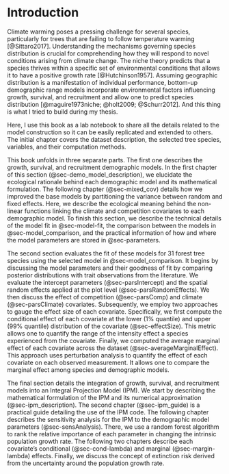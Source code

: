 # Introduction {#sec-introduction}

Climate warming poses a pressing challenge for several species, particularly for trees that are failing to follow temperature warming [@Sittaro2017].
Understanding the mechanisms governing species distribution is crucial for comprehending how they will respond to novel conditions arising from climate change.
The niche theory predicts that a species thrives within a specific set of environmental conditions that allows it to have a positive growth rate [@Hutchinson1957].
Assuming geographic distribution is a manifestation of individual performance, bottom-up demographic range models incorporate environmental factors influencing growth, survival, and recruitment and allow one to predict species distribution [@maguire1973niche; @holt2009; @Schurr2012].
And this thing is what I tried to build during my thesis.

Here, I use this book as a lab notebook to share all the details related to the model construction so it can be easily replicated and extended to others.
The initial chapter covers the dataset description, the selected tree species, variables, and their computation methods.

This book unfolds in three separate parts.
The first one describes the growth, survival, and recruitment demographic models.
In the first chapter of this section (@sec-demo_model_description), we elucidate the ecological rationale behind each demographic model and its mathematical formulation.
The following chapter (@sec-mixed_cov) details how we improved the base models by partitioning the variance between random and fixed effects.
Here, we describe the ecological meaning behind the non-linear functions linking the climate and competition covariates to each demographic model.
To finish this section, we describe the technical details of the model fit in @sec-model-fit, the comparison between the models in @sec-model_comparison, and the practical information of how and where the model parameters are stored in @sec-parameters.

The second section evaluates the fit of these models for 31 forest tree species using the selected model in @sec-model_comparison.
It begins by discussing the model parameters and their goodness of fit by comparing posterior distributions with trait observations from the literature.
We evaluate the intercept parameters (@sec-parsIntercept) and the spatial random effects applied at the plot level (@sec-parsRandomEffects).
We then discuss the effect of competition (@sec-parsComp) and climate (@sec-parsClimate) covariates.
Subsequently, we employ two approaches to gauge the effect size of each covariate.
Specifically, we first compute the conditional effect of each covariate at the lower (1% quantile) and upper (99% quantile) distribution of the covariate (@sec-effectSize).
This metric allows one to quantify the range of the intensity effect a species experienced from the covariate.
Finally, we computed the average marginal effect of each covariate across the dataset (@sec-averageMarginalEffect).
This approach uses perturbation analysis to quantify the effect of each covariate on each observed measurement.
It allows one to compare the marginal effect among species and demographic models.

The final section details the integration of growth, survival, and recruitment models into an Integral Projection Model (IPM).
We start by describing the mathematical formulation of the IPM and its numerical approximation (@sec-ipm_description).
The second chapter (@sec-ipm_guide) is a practical guide detailing the use of the IPM code.
The following chapter describes the sensitivity analysis for the IPM to the demographic model parameters (@sec-sensAnalysis).
There, we use a random forest algorithm to rank the relative importance of each parameter in changing the intrinsic population growth rate.
The following two chapters describe each covariate's conditional (@sec-cond-lambda) and marginal (@sec-margin-lambda) effects.
Finally, we discuss the concept of extinction risk derived from the uncertainty around the population growth rate.
